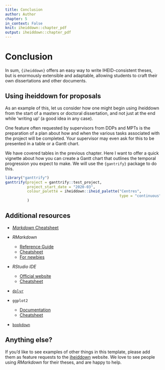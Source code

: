 ```yaml
---
title: Conclusion
author: Author
chapter: 5
in_context: False
knit: iheiddown::chapter_pdf
output: iheiddown::chapter_pdf
---
```


# Conclusion {#conclusion}

In sum, `{iheiddown}` offers an easy way to write IHEID-consistent theses,
but is enormously extensible and adaptable, 
allowing students to craft their own dissertations and other documents.

## Using iheiddown for proposals

As an example of this, let us consider how one might begin using iheiddown
from the start of a masters or doctoral dissertation,
and not just at the end while 'writing up' (a good idea in any case).

One feature often requested by supervisors from DDPs and MPTs
is the preparation of a plan about how and when the various tasks
associated with the project will be completed.
Your supervisor may even ask for this to be presented in a table or a Gantt chart.

We have covered tables in the previous chapter.
Here I want to offer a quick vignette about how you can create a Gantt chart
that outlines the temporal progression you expect to make.
We will use the `{gantrify}` package to do this.

```r
library("ganttrify")
ganttrify(project = ganttrify::test_project,
          project_start_date = "2020-03",
          colour_palette = iheiddown::iheid_palette("Centres", 
                                                    type = "continuous")
          )
```

## Additional resources

- [_Markdown_ Cheatsheet](https://github.com/adam-p/markdown-here/wiki/Markdown-Cheatsheet)

- _RMarkdown_
    - [Reference Guide](https://www.rstudio.com/wp-content/uploads/2015/03/rmarkdown-reference.pdf)
    - [Cheatsheet](https://github.com/rstudio/cheatsheets/raw/master/rmarkdown-2.0.pdf)
    - [For newbies](https://rbasics.netlify.com) 


- _RStudio IDE_
    - [Official website](https://rstudio.com/products/rstudio/)
    - [Cheatsheet](https://github.com/rstudio/cheatsheets/raw/master/rstudio-ide.pdf)

- [`dplyr`](https://cran.rstudio.com/web/packages/dplyr/vignettes/dplyr.html)

- `ggplot2`
    - [Documentation](https://ggplot2.tidyverse.org/)
    - [Cheatsheet](https://github.com/rstudio/cheatsheets/raw/master/data-visualization-2.1.pdf)

- [`bookdown`](https://bookdown.org/yihui/bookdown/)

## Anything else?

If you'd like to see examples of other things in this template, 
please add them as feature requests to the [iheiddown](https://github.com/jhollway/iheiddown) website. 
We love to see people using _RMarkdown_ for their theses, and are happy to help.
